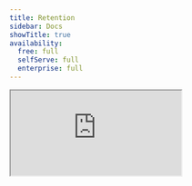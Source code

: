 ```yaml
---
title: Retention
sidebar: Docs
showTitle: true
availability:
  free: full
  selfServe: full
  enterprise: full
---
```


<iframe 
    src="https://www.youtube-nocookie.com/embed/2jQco8hEvTI?start=658"
    className="rounded shadow-xl"
/>

Retention is a type of insight that shows you how many users return during subsequent periods. 

They're useful for answering questions like:

- Are new sign ups coming back to use your product after trying it?
- Is a new feature or user experience improving retention? 
- What type of user retains the best?

Retention insights are also a vital tool for evaluating whether you've [achieved product-market fit](/founders/product-market-fit-game).

## Creating a retention insight

Retention insights support both [events](/docs/data/events) and [actions](/docs/data/actions).

When you create a retention insight, you're defining two things:

1. A cohort event – an event or action that determines if the user is a part of a cohort.
2. A retention event – an event or action that determines whether a users has been retained.

It often, but not always, makes sense to use the same event or action for both.

<ProductScreenshot
    imageLight = {"https://res.cloudinary.com/dmukukwp6/image/upload/config_light_11286adf1f.png"} 
    imageDark = {"https://res.cloudinary.com/dmukukwp6/image/upload/config_dark_e71c12764d.png"}
    alt="Retention config" 
    classes="rounded"
/>

In the example above, we used an action called 'Product Interactions' for both. We grouped users by 'Unique users' and chosen users who did the 'Product Interactions' action for the first time during a six-week period.

You can also:

- Analyze retention for groups of users, such as all users in the same organization, company, or account. This is useful if your customers are companies with many users, but not all of them are active. This [requires group analytics](/docs/product-analytics/group-analytics).

- Define the retention period by any number of hours, days, weeks, or months. To analyze retention across a whole year, for example, you should configure your insight to say "in the last 12 months".

- Filter your retention insights using filter groups, such as event properties (country, device, etc.), person properties (job title, company name, etc.), feature flags (users who have a flag enabled), and existing [cohorts](/docs/data/cohorts) (pre-defined groups of users).

- Choose between **first time retention** and **recurring retention**. Recurring retention counts a user as part of a cohort if they performed the cohort event during that time period, irrespective of it was their first time or not. First time retention only counts a user as part of the cohort if it was their first time performing the cohort event.

## Understanding retention insights

Retention insights are visualized in two ways:

1. A **retention graph**, where each cohorts retention is rendered in a comparable line graph.
2. A **cohort retention table**, where the same data is shown in a table.

<ProductScreenshot
    imageLight = {"https://res.cloudinary.com/dmukukwp6/image/upload/retention_light_805120c74c.png"} 
    imageDark = {"https://res.cloudinary.com/dmukukwp6/image/upload/retention_dark_c319006162.png"}
    alt="Retention config" 
    classes="rounded"
/>

By default, both show the percentage of users who retained in each cohort relative to 'Week 0'

- **Column A** denotes the cohort. This retention insight is grouped by week, so it shows the date range of the six most recent weeks, and the seventh currently incomplete week. 

- **Column B** shows the size of each individual cohort. As noted earlier, retention insights default to unique users, but they can also be grouped by unique organizations, companies, etc.

- **Column C** is 'Week 0' – i.e. the week in which the cohort event or action first took place. This is always 100% because all users in that cohort must perform the event to be included. This would be 'Hour 0', 'Day 0', or 'Month 0' if you choose a different time period.

- **Column D** is Week 2 – i.e. the second week after the cohort was created. In this example, 27.4% of the 'May 20 to May 26' cohort retained, or 372 users.

When analyzing retention insights, remember that:

- Users cannot exist in more than one cohort – i.e. a user in the 'May 20 to May 26' won't also appear in the 'Jun 3 to Jun 9' cohort.

- Users can appear in more than one retention period – i.e. they could be counted in both 'Week 1' and 'Week 3', or all six weeks. This means, for example, that it's possible for a later period to have higher retention than an earlier period. This could suggest that users tend to return in a regular pattern – i.e. every few weeks or days – to perform a specific task.

- Retention insights only show you whether users performed an action or event, not how often. For that, create a [stickiness insight](/docs/product-analytics/stickiness).

##  Retention vs. Stickiness

[Stickiness](/docs/product-analytics/stickiness) and retention insights can look very similar, but they tell you different things:

-   **Retention** measures the percentage of users who came back and performed an event within a given period **at least once**
-   **Stickiness** measures **how many** times within a period a user performed an event

Retention is good for seeing how well you're doing at keeping users engaged overall. Stickiness is useful for seeing deeply users are engaging with your product and helps you identify the most engaged users.